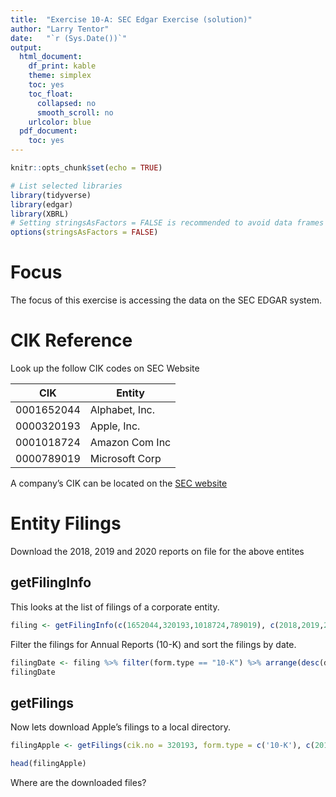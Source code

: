 ```yaml
---
title:  "Exercise 10-A: SEC Edgar Exercise (solution)"
author: "Larry Tentor"
date:   "`r (Sys.Date())`"
output:
  html_document:
    df_print: kable
    theme: simplex
    toc: yes
    toc_float:
      collapsed: no
      smooth_scroll: no
    urlcolor: blue
  pdf_document:
    toc: yes
---
```


```r
knitr::opts_chunk$set(echo = TRUE)
```

```r
# List selected libraries
library(tidyverse)
library(edgar)
library(XBRL)
# Setting stringsAsFactors = FALSE is recommended to avoid data frames creating factors from character vectors.
options(stringsAsFactors = FALSE)
```

# Focus

The focus of this exercise is accessing the data on the SEC EDGAR system.

# CIK Reference

Look up the follow CIK codes on SEC Website

| CIK        | Entity              |
|------------|---------------------|
| 0001652044 | Alphabet, Inc.      |
| 0000320193 | Apple, Inc.         |
| 0001018724 | Amazon Com Inc      |
| 0000789019 | Microsoft Corp      |


A company's CIK can be located on the [SEC website](https://www.edgarcompany.sec.gov/servlet/CompanyDBSearch?page=main)

# Entity Filings

Download the 2018, 2019 and 2020 reports on file for the above entites

## getFilingInfo

This looks at the list of filings of a corporate entity.

```r
filing <- getFilingInfo(c(1652044,320193,1018724,789019), c(2018,2019,2020)) 
```

Filter the filings for Annual Reports (10-K) and sort the filings by date.

```r
filingDate <- filing %>% filter(form.type == "10-K") %>% arrange(desc(date.filed))
filingDate
```

## getFilings

Now lets download Apple's filings to a local directory.

```r
filingApple <- getFilings(cik.no = 320193, form.type = c('10-K'), c(2018,2019))
```

```r
head(filingApple)
```

Where are the downloaded files?


